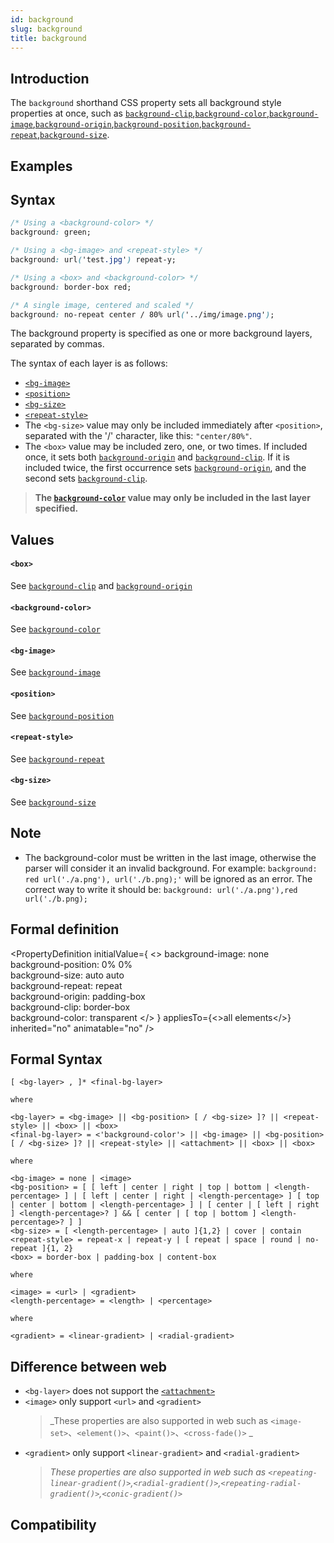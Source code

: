 ```yaml
---
id: background
slug: background
title: background
---
```


## Introduction

The `background` shorthand CSS property sets all background style properties at once, such as [`background-clip`](./background-clip.mdx),[`background-color`](./background-color.mdx),[`background-image`](./background-image.mdx),[`background-origin`](./background-origin.mdx),[`background-position`](./background-position.mdx),[`background-repeat`](./background-repeat.mdx),[`background-size`](./background-size.mdx).

## Examples


<Go
  example="css-api"
  defaultFile="src/background/App.tsx"
  img="/assets/doc/css/background.jpg"
  defaultEntryFile="dist/background.lynx.bundle"
  entry="src/background"
/>

## Syntax

```css
/* Using a <background-color> */
background: green;

/* Using a <bg-image> and <repeat-style> */
background: url('test.jpg') repeat-y;

/* Using a <box> and <background-color> */
background: border-box red;

/* A single image, centered and scaled */
background: no-repeat center / 80% url('../img/image.png');
```

The background property is specified as one or more background layers, separated by commas.

The syntax of each layer is as follows:

- [`<bg-image>`](#bg-image)
- [`<position>`](#position)
- [`<bg-size>`](#bg-size)
- [`<repeat-style>`](#repeat-style)
- The `<bg-size>` value may only be included immediately after `<position>`, separated with the '/' character, like this: `"center/80%"`.
- The `<box>` value may be included zero, one, or two times. If included once, it sets both [`background-origin`](./background-origin.mdx) and [`background-clip`](./background-clip.mdx). If it is included twice, the first occurrence sets [`background-origin`](./background-origin.mdx), and the second sets [`background-clip`](./background-clip.mdx).

> **The [`background-color`](./background-color.mdx) value may only be included in the last layer specified.**

## Values

#### `<box>`

See [`background-clip`](./background-clip.mdx) and [`background-origin`](./background-origin.mdx)

#### `<background-color>`

See [`background-color`](./background-color.mdx)

#### `<bg-image>`

See [`background-image`](./background-image.mdx)

#### `<position>`

See [`background-position`](./background-position.mdx)

#### `<repeat-style>`

See [`background-repeat`](./background-repeat.mdx)

#### `<bg-size>`

See [`background-size`](./background-size.mdx)

## Note

- The background-color must be written in the last image, otherwise the parser will consider it an invalid background.
  For example: `background: red url('./a.png'), url('./b.png);'` will be ignored as an error.
  The correct way to write it should be: `background: url('./a.png'),red url('./b.png);`

## Formal definition


<PropertyDefinition
  initialValue={
    <>
      background-image: none
      <br />
      background-position: 0% 0%
      <br />
      background-size: auto auto
      <br />
      background-repeat: repeat
      <br />
      background-origin: padding-box
      <br />
      background-clip: border-box
      <br />
      background-color: transparent
    </>
  }
  appliesTo={<>all elements</>}
  inherited="no"
  animatable="no"
/>

## Formal Syntax

```
[ <bg-layer> , ]* <final-bg-layer>

where

<bg-layer> = <bg-image> || <bg-position> [ / <bg-size> ]? || <repeat-style> || <box> || <box>
<final-bg-layer> = <'background-color'> || <bg-image> || <bg-position> [ / <bg-size> ]? || <repeat-style> || <attachment> || <box> || <box>

where

<bg-image> = none | <image>
<bg-position> = [ [ left | center | right | top | bottom | <length-percentage> ] | [ left | center | right | <length-percentage> ] [ top | center | bottom | <length-percentage> ] | [ center | [ left | right ] <length-percentage>? ] && [ center | [ top | bottom ] <length-percentage>? ] ]
<bg-size> = [ <length-percentage> | auto ]{1,2} | cover | contain
<repeat-style> = repeat-x | repeat-y | [ repeat | space | round | no-repeat ]{1, 2}
<box> = border-box | padding-box | content-box

where

<image> = <url> | <gradient>
<length-percentage> = <length> | <percentage>

where

<gradient> = <linear-gradient> | <radial-gradient>

```

## Difference between web

- `<bg-layer>` does not support the [`<attachment>`](https://developer.mozilla.org/zh-CN/docs/Web/CSS/background#attachment)
- `<image>` only support `<url>` and `<gradient>`
  > _These properties are also supported in web such as `<image-set>`、`<element()>`、`<paint()>`、`<cross-fade()>` _<br/>
- `<gradient>` only support `<linear-gradient>` and `<radial-gradient>`
  > _These properties are also supported in web such as `<repeating-linear-gradient()>`,`<radial-gradient()>`,`<repeating-radial-gradient()>`,`<conic-gradient()>`_

## Compatibility


<LegacyCompatTable metadata="css/properties/background" />
